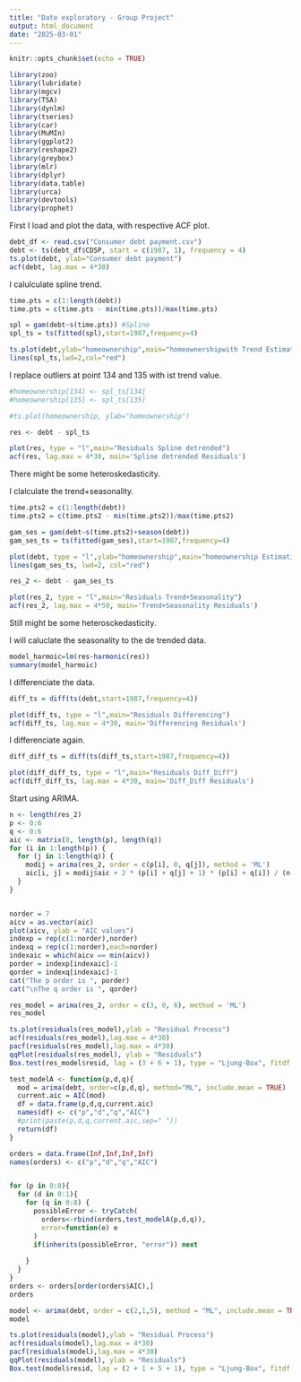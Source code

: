 ---
title: "Date exploratory - Group Project"
output: html_document
date: "2025-03-01"
---

```{r setup, include=FALSE}
knitr::opts_chunk$set(echo = TRUE)
```


```{r pressure, echo=FALSE}
library(zoo)
library(lubridate)
library(mgcv)
library(TSA)
library(dynlm)
library(tseries)
library(car)
library(MuMIn)
library(ggplot2)
library(reshape2)
library(greybox)
library(mlr)
library(dplyr)
library(data.table)
library(urca)
library(devtools)
library(prophet)
```

First I load and plot the data, with respective ACF plot.
```{r}
debt_df <- read.csv("Consumer debt payment.csv")
debt <- ts(debt_df$CDSP, start = c(1987, 1), frequency = 4) 
ts.plot(debt, ylab="Consumer debt payment")
acf(debt, lag.max = 4*30)
```

I calulculate spline trend.
```{r}
time.pts = c(1:length(debt))
time.pts = c(time.pts - min(time.pts))/max(time.pts)

spl = gam(debt~s(time.pts)) #Spline
spl_ts = ts(fitted(spl),start=1987,frequency=4)

ts.plot(debt,ylab="homeownership",main="homeownershipwith Trend Estimations")
lines(spl_ts,lwd=2,col="red")
```

I replace outliers at point 134 and 135 with ist trend value.
```{r}
#homeownership[134] <- spl_ts[134]
#homeownership[135] <- spl_ts[135]

#ts.plot(homeownership, ylab="homeownership")
```


```{r}
res <- debt - spl_ts

plot(res, type = "l",main="Residuals Spline detrended")
acf(res, lag.max = 4*30, main='Spline detrended Residuals')
```
There might be some heteroskedasticity.

I clalculate the trend+seasonality.
```{r}
time.pts2 = c(1:length(debt))
time.pts2 = c(time.pts2 - min(time.pts2))/max(time.pts2)

gam_ses = gam(debt~s(time.pts2)+season(debt))
gam_ses_ts = ts(fitted(gam_ses),start=1987,frequency=4)

plot(debt, type = "l",ylab="homeownership",main="homeownership Estimations")
lines(gam_ses_ts, lwd=2, col="red")
```
```{r}
res_2 <- debt - gam_ses_ts

plot(res_2, type = "l",main="Residuals Trend+Seasonality")
acf(res_2, lag.max = 4*50, main='Trend+Seasonality Residuals')
```
Still might be some heterosckedasticity.

I will caluclate the seasonality to the de trended data.
```{r}
model_harmoic=lm(res~harmonic(res))
summary(model_harmoic)
```


I differenciate the data.
```{r}
diff_ts = diff(ts(debt,start=1987,frequency=4))

plot(diff_ts, type = "l",main="Residuals Differencing")
acf(diff_ts, lag.max = 4*30, main='Differencing Residuals')
```
I differenciate again.

```{r}
diff_diff_ts = diff(ts(diff_ts,start=1987,frequency=4))

plot(diff_diff_ts, type = "l",main="Residuals Diff_Diff")
acf(diff_diff_ts, lag.max = 4*30, main='Diff_Diff Residuals')
```

Start using ARIMA.
```{r}
n <- length(res_2)
p <- 0:6
q <- 0:6
aic <- matrix(0, length(p), length(q)) 
for (i in 1:length(p)) {
  for (j in 1:length(q)) {
    modij = arima(res_2, order = c(p[i], 0, q[j]), method = 'ML')
    aic[i, j] = modij$aic + 2 * (p[i] + q[j] + 1) * (p[i] + q[i]) / (n - p[i] - q[j] - 1)
  }
}


norder = 7
aicv = as.vector(aic)
plot(aicv, ylab = "AIC values")
indexp = rep(c(1:norder),norder)
indexq = rep(c(1:norder),each=norder)
indexaic = which(aicv == min(aicv))
porder = indexp[indexaic]-1
qorder = indexq[indexaic]-1
cat("The p order is ", porder)
cat("\nThe q order is ", qorder)
```
```{r}
res_model = arima(res_2, order = c(3, 0, 6), method = 'ML')
res_model
```
```{r}
ts.plot(residuals(res_model),ylab = "Residual Process")
acf(residuals(res_model),lag.max = 4*30)
pacf(residuals(res_model),lag.max = 4*30)
qqPlot(residuals(res_model), ylab = "Residuals")
Box.test(res_model$resid, lag = (3 + 6 + 1), type = "Ljung-Box", fitdf = (3+6))
```






```{r}

test_modelA <- function(p,d,q){
  mod = arima(debt, order=c(p,d,q), method="ML", include.mean = TRUE)
  current.aic = AIC(mod)
  df = data.frame(p,d,q,current.aic)
  names(df) <- c("p","d","q","AIC")
  #print(paste(p,d,q,current.aic,sep=" "))
  return(df)
}

orders = data.frame(Inf,Inf,Inf,Inf)
names(orders) <- c("p","d","q","AIC")


for (p in 0:8){
  for (d in 0:1){
    for (q in 0:8) {
      possibleError <- tryCatch(
        orders<-rbind(orders,test_modelA(p,d,q)),
        error=function(e) e
      )
      if(inherits(possibleError, "error")) next
      
    }
  }
}
orders <- orders[order(orders$AIC),]
orders

```
```{r}
model <- arima(debt, order = c(2,1,5), method = "ML", include.mean = TRUE)
model
```

```{r}
ts.plot(residuals(model),ylab = "Residual Process")
acf(residuals(model),lag.max = 4*30)
pacf(residuals(model),lag.max = 4*30)
qqPlot(residuals(model), ylab = "Residuals")
Box.test(model$resid, lag = (2 + 1 + 5 + 1), type = "Ljung-Box", fitdf = (2 + 1 + 5))
```

